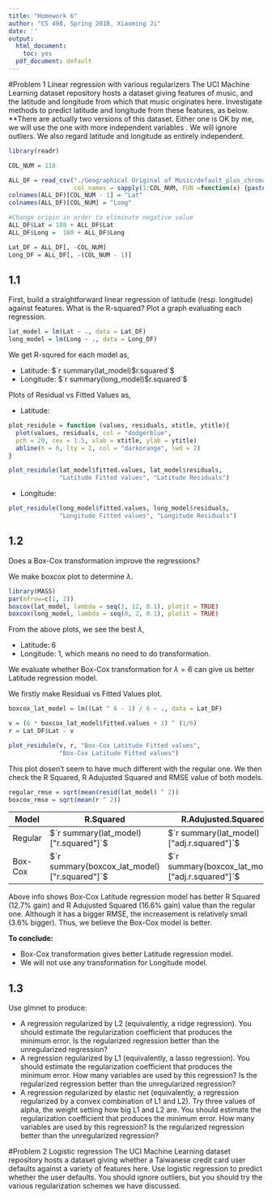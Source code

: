```yaml
---
title: "Homework 6"
author: "CS 498, Spring 2018, Xiaoming Ji"
date: ''
output:
  html_document:
    toc: yes
  pdf_document: default
---
```



#Problem 1
Linear regression with various regularizers The UCI Machine Learning dataset repository hosts a dataset giving features of music, and the latitude and longitude from which that music originates here. Investigate methods to predict latitude and longitude from these features, as below. **There are actually two versions of this dataset. Either one is OK by me, we will use the one with more independent variables . We will ignore outliers. We also regard latitude and longitude as entirely independent.

```r
library(readr)

COL_NUM = 118

ALL_DF = read_csv("./Geographical Original of Music/default_plus_chromatic_features_1059_tracks.txt", 
                  col_names = sapply(1:COL_NUM, FUN =function(x) {paste("F", x, sep = "")}))
colnames(ALL_DF)[COL_NUM - 1] = "Lat"
colnames(ALL_DF)[COL_NUM] = "Long"

#Change origin in order to eliminate negative value
ALL_DF$Lat = 180 + ALL_DF$Lat
ALL_DF$Long =  180 + ALL_DF$Long

Lat_DF = ALL_DF[, -COL_NUM]
Long_DF = ALL_DF[, -(COL_NUM - 1)]
```

## 1.1
First, build a straightforward linear regression of latitude (resp. longitude) against features. What is the R-squared? Plot a graph evaluating each regression.

```r
lat_model = lm(Lat ~ ., data = Lat_DF)
long_model = lm(Long ~ ., data = Long_DF)
```

We get R-squred for each model as,

- Latitude: $`r summary(lat_model)$r.squared`$
- Longitude: $`r summary(long_model)$r.squared`$

Plots of Residual vs Fitted Values as,

- Latitude:
```r
plot_residule = function (values, residuals, xtitle, ytitle){
  plot(values, residuals, col = "dodgerblue",
  pch = 20, cex = 1.5, xlab = xtitle, ylab = ytitle)
  abline(h = 0, lty = 2, col = "darkorange", lwd = 2)
}

plot_residule(lat_model$fitted.values, lat_model$residuals, 
              "Latitude Fitted values", "Latitude Residuals")
```
- Longitude:
```r
plot_residule(long_model$fitted.values, long_model$residuals, 
              "Longitude Fitted values", "Longitude Residuals")
```

## 1.2
Does a Box-Cox transformation improve the regressions? 

We make boxcox plot to determine $\lambda$.
```r
library(MASS)
par(mfrow=c(1, 2))
boxcox(lat_model, lambda = seq(1, 12, 0.1), plotit = TRUE)
boxcox(long_model, lambda = seq(0, 2, 0.1), plotit = TRUE)
```

From the above plots, we see the best $\lambda$,

- Latitude: 6
- Longitude: 1, which means no need to do transformation.

We evaluate whether Box-Cox transformation for $\lambda=6$ can give us better Latitude regression model.

We firstly make Residual vs Fitted Values plot.

```r
boxcox_lat_model = lm((Lat ^ 6 - 1) / 6 ~ ., data = Lat_DF)

v = (6 * boxcox_lat_model$fitted.values + 1) ^ (1/6)
r = Lat_DF$Lat - v

plot_residule(v, r, "Box-Cox Latitude Fitted values", 
              "Box-Cox Latitude Fitted values")
```

This plot dosen't seem to have much different with the regular one. We then check the R Squared, R Adujusted Squared and RMSE value of both models.

```r
regular_rmse = sqrt(mean(resid(lat_model) ^ 2))
boxcox_rmse = sqrt(mean(r ^ 2))
```

|Model|R.Squared|R.Adujusted.Squared|RMSE|
|-----|---------|------------------|-----|
|Regular|$`r summary(lat_model)["r.squared"]`$|$`r summary(lat_model)["adj.r.squared"]`$|$`r regular_rmse`$|
|Box-Cox|$`r summary(boxcox_lat_model)["r.squared"]`$|$`r summary(boxcox_lat_model)["adj.r.squared"]`$|$`r boxcox_rmse`$|

Above info shows Box-Cox Latitude regression model has better R Squared (12.7% gain) and R Adujusted Squared (16.6% gain) value than the regular one. Although it has a bigger RMSE, the increasement is relatively small (3.6% bigger). Thus, we believe the Box-Cox model is better.

**To conclude:**

- Box-Cox transformation gives better Latitude regression model. 
- We will not use any transformation for Longitude model.

## 1.3
Use glmnet to produce:

- A regression regularized by L2 (equivalently, a ridge regression). You should estimate the regularization coefficient that produces the minimum error. Is the regularized regression better than the unregularized regression?
- A regression regularized by L1 (equivalently, a lasso regression). You should estimate the regularization coefficient that produces the minimum error. How many variables are used by this regression? Is the regularized regression better than the unregularized regression?
- A regression regularized by elastic net (equivalently, a regression regularized by a convex combination of L1 and L2). Try three values of alpha, the weight setting how big L1 and L2 are. You should estimate the regularization coefficient that produces the minimum error. How many variables are used by this regression? Is the regularized regression better than the unregularized regression?


#Problem 2
Logistic regression The UCI Machine Learning dataset repository hosts a dataset giving whether a Taiwanese credit card user defaults against a variety of features here. Use logistic regression to predict whether the user defaults. You should ignore outliers, but you should try the various regularization schemes we have discussed.
